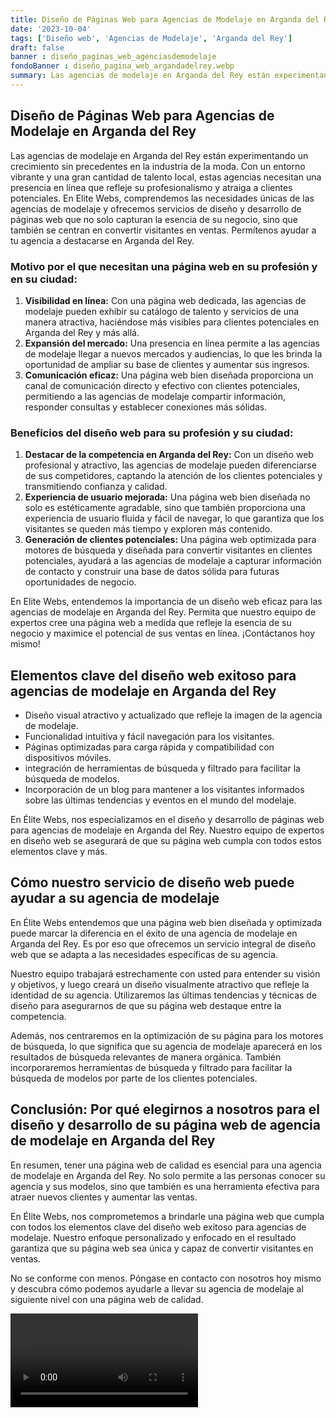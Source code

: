 ```yaml
---
title: Diseño de Páginas Web para Agencias de Modelaje en Arganda del Rey
date: '2023-10-04'
tags: ['Diseño web', 'Agencias de Modelaje', 'Arganda del Rey']
draft: false
banner : diseño_paginas_web_agenciasdemodelaje
fondoBanner : diseño_pagina_web_argandadelrey.webp
summary: Las agencias de modelaje en Arganda del Rey están experimentando un crecimiento sin precedentes en la industria de la moda. Con un entorno vibrante y una gran cantidad de talento local, estas agencias necesitan una presencia en línea que refleje su profesionalismo y atraiga a clientes potenciales. En Elite Webs, comprendemos las necesidades únicas de las agencias de modelaje y ofrecemos servicios de diseño y desarrollo de páginas web que no solo capturan la esencia de su negocio, sino que también se centran en convertir visitantes en ventas. Permítenos ayudar a tu agencia a destacarse en Arganda del Rey.
---
```


## Diseño de Páginas Web para Agencias de Modelaje en Arganda del Rey

Las agencias de modelaje en Arganda del Rey están experimentando un crecimiento sin precedentes en la industria de la moda. Con un entorno vibrante y una gran cantidad de talento local, estas agencias necesitan una presencia en línea que refleje su profesionalismo y atraiga a clientes potenciales. En Elite Webs, comprendemos las necesidades únicas de las agencias de modelaje y ofrecemos servicios de diseño y desarrollo de páginas web que no solo capturan la esencia de su negocio, sino que también se centran en convertir visitantes en ventas. Permítenos ayudar a tu agencia a destacarse en Arganda del Rey.

### Motivo por el que necesitan una página web en su profesión y en su ciudad:
1. **Visibilidad en línea:** Con una página web dedicada, las agencias de modelaje pueden exhibir su catálogo de talento y servicios de una manera atractiva, haciéndose más visibles para clientes potenciales en Arganda del Rey y más allá.
2. **Expansión del mercado:** Una presencia en línea permite a las agencias de modelaje llegar a nuevos mercados y audiencias, lo que les brinda la oportunidad de ampliar su base de clientes y aumentar sus ingresos.
3. **Comunicación eficaz:** Una página web bien diseñada proporciona un canal de comunicación directo y efectivo con clientes potenciales, permitiendo a las agencias de modelaje compartir información, responder consultas y establecer conexiones más sólidas.

### Beneficios del diseño web para su profesión y su ciudad:
1. **Destacar de la competencia en Arganda del Rey:** Con un diseño web profesional y atractivo, las agencias de modelaje pueden diferenciarse de sus competidores, captando la atención de los clientes potenciales y transmitiendo confianza y calidad.
2. **Experiencia de usuario mejorada:** Una página web bien diseñada no solo es estéticamente agradable, sino que también proporciona una experiencia de usuario fluida y fácil de navegar, lo que garantiza que los visitantes se queden más tiempo y exploren más contenido.
3. **Generación de clientes potenciales:** Una página web optimizada para motores de búsqueda y diseñada para convertir visitantes en clientes potenciales, ayudará a las agencias de modelaje a capturar información de contacto y construir una base de datos sólida para futuras oportunidades de negocio.

En Elite Webs, entendemos la importancia de un diseño web eficaz para las agencias de modelaje en Arganda del Rey. Permita que nuestro equipo de expertos cree una página web a medida que refleje la esencia de su negocio y maximice el potencial de sus ventas en línea. ¡Contáctanos hoy mismo!

<GifSeo />

<Cta />

## Elementos clave del diseño web exitoso para agencias de modelaje en Arganda del Rey

- Diseño visual atractivo y actualizado que refleje la imagen de la agencia de modelaje.
- Funcionalidad intuitiva y fácil navegación para los visitantes.
- Páginas optimizadas para carga rápida y compatibilidad con dispositivos móviles.
- integración de herramientas de búsqueda y filtrado para facilitar la búsqueda de modelos.
- Incorporación de un blog para mantener a los visitantes informados sobre las últimas tendencias y eventos en el mundo del modelaje.

En Élite Webs, nos especializamos en el diseño y desarrollo de páginas web para agencias de modelaje en Arganda del Rey. Nuestro equipo de expertos en diseño web se asegurará de que su página web cumpla con todos estos elementos clave y más.

## Cómo nuestro servicio de diseño web puede ayudar a su agencia de modelaje

En Élite Webs entendemos que una página web bien diseñada y optimizada puede marcar la diferencia en el éxito de una agencia de modelaje en Arganda del Rey. Es por eso que ofrecemos un servicio integral de diseño web que se adapta a las necesidades específicas de su agencia.

Nuestro equipo trabajará estrechamente con usted para entender su visión y objetivos, y luego creará un diseño visualmente atractivo que refleje la identidad de su agencia. Utilizaremos las últimas tendencias y técnicas de diseño para asegurarnos de que su página web destaque entre la competencia.

Además, nos centraremos en la optimización de su página para los motores de búsqueda, lo que significa que su agencia de modelaje aparecerá en los resultados de búsqueda relevantes de manera orgánica. También incorporaremos herramientas de búsqueda y filtrado para facilitar la búsqueda de modelos por parte de los clientes potenciales.

## Conclusión: Por qué elegirnos a nosotros para el diseño y desarrollo de su página web de agencia de modelaje en Arganda del Rey

En resumen, tener una página web de calidad es esencial para una agencia de modelaje en Arganda del Rey. No solo permite a las personas conocer su agencia y sus modelos, sino que también es una herramienta efectiva para atraer nuevos clientes y aumentar las ventas.

En Élite Webs, nos comprometemos a brindarle una página web que cumpla con todos los elementos clave del diseño web exitoso para agencias de modelaje. Nuestro enfoque personalizado y enfocado en el resultado garantiza que su página web sea única y capaz de convertir visitantes en ventas.

No se conforme con menos. Póngase en contacto con nosotros hoy mismo y descubra cómo podemos ayudarle a llevar su agencia de modelaje al siguiente nivel con una página web de calidad.

<Video />

<CtaBot job='Agencias de Modelaje' city='Arganda del Rey'/>

<Gmaps query='Arganda del Rey+españa+maps' />